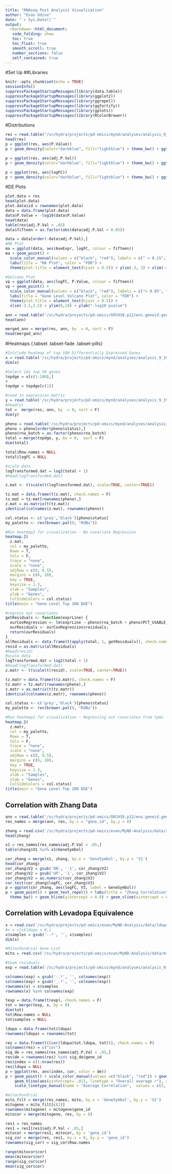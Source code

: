 ```yaml
---
title: "RNAseq Post Analysis Visualization"
author: "Evan Udine"
date: "`r Sys.Date()`"
output: 
  rmarkdown::html_document: 
   code_folding: show
   toc: true
   toc_float: true
   smooth_scroll: true
   number_sections: false
   self_contained: true
---
```

#Set Up
##Libraries
```r
knitr::opts_chunk$set(echo = TRUE)
sessionInfo()
suppressPackageStartupMessages(library(data.table))
suppressPackageStartupMessages(library(ggplot2))
suppressPackageStartupMessages(library(ggrepel))
suppressPackageStartupMessages(library(ggfortify))
suppressPackageStartupMessages(library(gplots))
suppressPackageStartupMessages(library(RColorBrewer))
```

#Distributions
```r
res = read.table("/sc/hydra/projects/pd-omics/mynd/analyses/analysis_9_19_19/differential_expression_11.04.2019/rsem.mynd.design_1.txt", header = T)
head(res)
p = ggplot(res, aes(P.Value))
p + geom_density(color="darkblue", fill="lightblue") + theme_bw() + ggtitle("P Value Distribution")

p = ggplot(res, aes(adj.P.Val))
p + geom_density(color="darkblue", fill="lightblue") + theme_bw() + ggtitle("FDR Distribution")

p = ggplot(res, aes(logFC))
p + geom_density(color="darkblue", fill="lightblue") + theme_bw() + ggtitle("Fold Change Distribution")
```

#DE Plots
```r
plot.data = res
head(plot.data)
plot.data$id = rownames(plot.data)
data = data.frame(plot.data)
data$P.Value = -log10(data$P.Value)
head(data)
table(res$adj.P.Val < .05)
data$fifteen = as.factor(abs(data$adj.P.Val < 0.05))

data = data[order(-data$adj.P.Val),]
#MA Plot
ma = ggplot(data, aes(AveExpr, logFC, colour = fifteen))
ma + geom_point() +
  scale_color_manual(values = c("black", "red"), labels = c(" > 0.15", "< 0.15")) +
  labs(title = "MA Plot", color = "FDR") +
  theme(plot.title = element_text(hjust = 0.5)) + ylim(-3, 3) + xlim(-4, 14)

#Volcano Plot
vp = ggplot(data, aes(logFC, P.Value, colour = fifteen))
vp + geom_point() +
  scale_color_manual(values = c("black", "red"), labels = c("> 0.05", "< 0.05")) + 
  labs(title = "Gene Level Volcano Plot", color = "FDR") +
  theme(plot.title = element_text(hjust = 0.5)) +
  xlim(-2.5,2.5) + ylim(0,10) + ylab("-log10 pvalue")

ann = read.table('/sc/hydra/projects/pd-omics/GRCH38.p12/ens.geneid.gencode.v30', row.names = 1,  header = T, check.names = F)
head(ann)

merged_ann = merge(res, ann, by  = 0, sort = F)
head(merged_ann)
```

#Heatmaps {.tabset .tabset-fade .tabset-pills}
```r
#Inlclude heatmap of top 100 Differentially Expressed Genes
x = read.table('/sc/hydra/projects/pd-omics/mynd/analyses/analysis_9_19_19/differential_expression_11.04.2019/rsem.mynd.design_7.txt', header = T, check.names  = F)
dim(x)

#Select ids top 50 genes
topdge = x[c(1:100),]
#
topdge = topdge[c(1)]

#read in expression matrix
y = read.table('/sc/hydra/projects/pd-omics/mynd/analyses/analysis_9_19_19/mynd.counts.filtered.txt', header = T, check.names = F)
#head(y)
tot =  merge(res, ann, by  = 0, sort = F)
dim(y)

pheno = read.table('/sc/hydra/projects/pd-omics/mynd/analyses/analysis_9_19_19/mynd_metadata_9_19_19.txt', header = T, row.names = 1)
pheno = pheno[order(pheno$status),]
pheno$rna_batch = as.factor(pheno$rna_batch)
total = merge(topdge, y, by = 0,  sort = F)
dim(total)

total$Row.names = NULL
total$logFC = NULL

#scale data
logTransformed.dat = log2(total + 1)
#head(logTransformed.dat)

z.mat <- t(scale(t(logTransformed.dat), scale=TRUE, center=TRUE))

tz.mat = data.frame(t(z.mat), check.names = F)
tz.mat = tz.mat[rownames(pheno),]
z.mat = as.matrix(t(tz.mat))
identical(colnames(z.mat), rownames(pheno))

col.status <- c('grey','black')[pheno$status]
my_palette <- rev(brewer.pal(9, "RdBu"))

#Run heatmap2 for visualization - No covariate Regression
heatmap.2(
  z.mat,
  col = my_palette,
  Rowv = T,
  Colv = F,
  trace = "none",
  scale = "none",
  adjRow = c(0, 0.5),
  margins = c(6, 10),
  key = TRUE,
  keysize = 1.3,
  xlab = "Samples",
  ylab = "Genes",
  ColSideColors = col.status)
title(main = "Gene Level Top 100 DGE")

#regress out covariates
getResiduals <- function(exprLine) {
  ourCovRegression <- lm(exprLine ~ pheno$rna_batch + pheno$PCT_USABLE_BASES + pheno$PCT_RIBOSOMAL_BASES + pheno$rin_value + pheno$age + pheno$mds1 + pheno$mds2 + pheno$mds3 + pheno$mds4 + pheno$gender);
  ourResiduals <- ourCovRegression$residuals;
  return(ourResiduals)
}
allResiduals <- data.frame(t(apply(total, 1, getResiduals)), check.names = F)
resid = as.matrix(allResiduals)
#head(resid)
#scale data
logTransformed.dat = log2(total + 1)
#head(logTransformed.dat)
z.matr <- t(scale(t(resid), scale=TRUE, center=TRUE))

tz.matr = data.frame(t(z.matr), check.names = F)
tz.matr = tz.matr[rownames(pheno),]
z.matr = as.matrix(t(tz.matr))
identical(colnames(z.matr), rownames(pheno))

col.status <- c('grey','black')[pheno$status]
my_palette <- rev(brewer.pal(9, "RdBu"))

#Run heatmap2 for visualization - Regressing out covariates from tpms
heatmap.2(
  z.matr,
  col = my_palette,
  Rowv = T,
  Colv = F,
  trace = "none",
  scale = "none",
  adjRow = c(0, 0.5),
  margins = c(6, 10),
  key = TRUE,
  keysize = 1.3,
  xlab = "Samples",
  ylab = "Genes", 
  ColSideColors = col.status)
title(main = "Gene Level Top 100 DGE")
```

## Correlation with Zhang Data
```r
ann = read.table('/sc/hydra/projects/pd-omics/GRCH38.p12/ens.geneid.gencode.v30', header = T, check.names = F)
res_names = merge(ann, res, by.x = "gene_id", by.y = 0)

zhang = read.csv('/sc/hydra/projects/pd-omics/evan/MyND-Analysis/data/zhang_metaanlysis.csv', header =F)
head(zhang)

x1 = res_names[res_names$adj.P.Val < .05,]
table(zhang$V1 %in% x1$GeneSymbol)

cor_zhang = merge(x1, zhang, by.x = 'GeneSymbol', by.y = 'V1')
head(cor_zhang)
cor_zhang$V2 = gsub('DN', '-1', cor_zhang$V2)
cor_zhang$V2 = gsub('UP', '1', cor_zhang$V2)
cor_zhang$V2 = as.numeric(cor_zhang$V2)
cor.test(cor_zhang$logFC, cor_zhang$V3)
p = ggplot(cor_zhang, aes(logFC, V3, label = GeneSymbol))
p + geom_point() + geom_text_repel() + labs(title = "Zhang Correlation", subtitle = "r = 0.153, pvalue = 0.55", x = "mynd_log2FC", y = "zhang_beta") + 
  theme_bw() + geom_hline(yintercept = 0.0) + geom_vline(xintercept = 0.0)
```

## Correlation with Levadopa Equivalence
```r
x = read.csv('/sc/hydra/projects/pd-omics/evan/MyND-Analysis/data/ldopa_nyu_test.csv', header = T)
#x = x[x$ldopa > 0,]
x$samples = gsub('-.*', '', x$samples)
dim(x)

#Mitochondrial Gene List
mito = read.csv('/sc/hydra/projects/pd-omics/evan/MyND-Analysis/data/mito_genes.csv', header = F)

#Voom residuals
exp = read.table('/sc/hydra/projects/pd-omics/mynd/analyses/analysis_9_19_19/mynd.voom.residuals.txt', header = T, check.names = F)

colnames(exp) = gsub('-.*', '', colnames(exp))
colnames(exp) = gsub('_.*', '', colnames(exp))
rownames(x) = x$samples
rownames(x) %in% colnames(exp)

texp = data.frame(t(exp), check.names = F)
tot = merge(texp, x, by = 0)
dim(tot)
tot$Row.names = NULL
tot$samples = NULL

ldopa = data.frame(tot$ldopa)
rownames(ldopa) = rownames(tot)

res = data.frame(t((cor(ldopa$tot.ldopa, tot))), check.names = F)
colnames(res) = c("cor")
sig_de = res_names[res_names$adj.P.Val < .05,]
res$de = rownames(res) %in% sig_de$gene_id
res$index = c(1:nrow(res))
res$ldopa = NULL
p = ggplot(res, aes(index, cor, color = de))
p + geom_point() + scale_color_manual(values =c("black", "red")) + geom_hline(aes(yintercept= .006, linetype = "DGE Average r"), colour = 'red') +
    geom_hline(aes(yintercept= .011, linetype = "Overall average r"), colour= 'blue') +
    scale_linetype_manual(name = "Average Correlation",  values = c(2, 2), guide = guide_legend(override.aes = list(color = c("red", "blue")))) 

#mitochondrial
mito_filt = merge(res_names, mito, by.x = 'GeneSymbol', by.y = 'V2')
mitogene = mito_filt[c(2)]
rownames(mitogene) = mitogene$gene_id
mitocor = merge(mitogene, res, by = 0)

res1 = res_names
res1 = res1[res1$adj.P.Val < .05,]
mitocor = merge(res1, mitocor, by = 'gene_id')
sig_cor = merge(res, res1, by.x = 0, by.y = 'gene_id')
rownames(sig_cor) = sig_cor$Row.names

range(mitocor$cor)
mean(mitocor$cor)
range(sig_cor$cor)
mean(sig_cor$cor)
```
